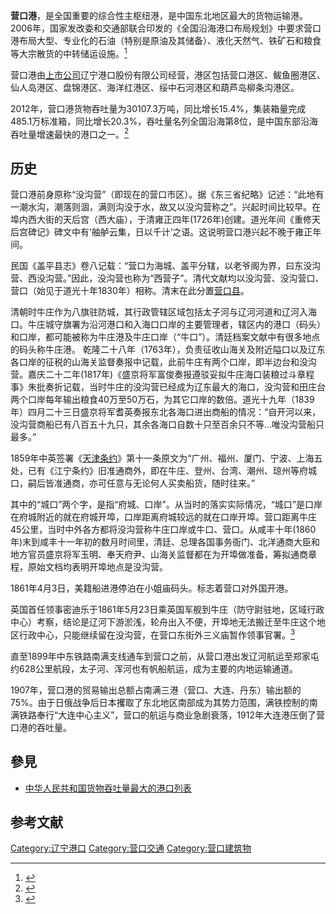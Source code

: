 {{Infobox port
|name        = 营口港
|image       =
|imagesize   =
|caption     =
|country     = {{PRC}}
|location    = [[辽宁省|辽宁省]][[营口市|营口市]]
|coordinates =
|locode = CNYIK<ref name="unlocode">{{Cite web|title=UNLOCODE (CN) - CHINA|url=https://service.unece.org/trade/locode/cn.htm|access-date=2021-09-09|work=service.unece.org|archive-date=2021-06-09|archive-url=https://web.archive.org/web/20210609211532/https://service.unece.org/trade/locode/cn.htm|dead-url=no}}</ref>
|opened    =
|type      = [[海港|海港]]
|operated  = 辽宁港口股份有限公司
|berths    =
|piers     =
| sizewater =
| sizeland =
| size =
| wharfs =
| employees =
| leadershiptitle =
| leader =
| arrivals =
| cargotonnage =
| containervolume =
| cargovalue =
| passengertraffic =
| revenue =
| profit =
| blankdetailstitle1 = 承运范围
| blankdetails1      = 石油、液化天然气、铁矿石、粮食
| blankdetailstitle2 =
| blankdetails2      =
| blankdetailstitle3 =
| blankdetails3 =
| website =
}}
{{Infobox border port
|name                      = 营口水运（海港）口岸
|photo                     = 
|country                   = {{PRC}}
|location                  = [[辽宁省|辽宁省]][[营口市|营口市]]
|type                      = 国家一类水运口岸
|border_guard              = 辽宁省公安边防总队
|customs                   = [[大连海关|大连海关]]
|opened                    = 1984年
| stat_import-export_value = 
| stat_passenger           = 
| stat_cargo               = 7,955.10万吨
| stat_container           = 608.70万标箱
| stat_vehicle             = 
| stat_year                = 2016<ref name="口岸年鉴2017">{{cite book |author1=国家口岸管理办公室 |author2=中国口岸协会 |title=《中国口岸年鉴2017》 |location=[[北京市|北京]] |publisher=[[中国海关出版社|中国海关出版社]] |date=2017.12 |page=148 |isbn=978-7-5175-0240-1}}</ref>
}}
'''营口港'''，是全国重要的综合性主枢纽港，是中国东北地区最大的货物运输港。2006年，国家发改委和交通部联合印发的《全国沿海港口布局规划》中要求营口港布局大型、专业化的石油（特别是原油及其储备）、液化天然气、铁矿石和粮食等大宗散货的中转储运设施。<ref name="全国沿海港口布局规划">{{cite journal | title=全国沿海港口布局规划 | author=国家发改委、交通部 | year=2006年}}</ref>

营口港由[[上市公司|上市公司]]辽宁港口股份有限公司经营，港区包括营口港区、鲅鱼圈港区、仙人岛港区、盘锦港区、海洋红港区、绥中石河港区和葫芦岛柳条沟港区。

2012年，营口港货物吞吐量为30107.3万吨，同比增长15.4%，集装箱量完成485.1万标准箱，同比增长20.3%，吞吐量名列全国沿海第8位，是中国东部沿海吞吐量增速最快的港口之一。<ref>{{cite web|author1=CNSS媒体中心|title=CNSS独家盘点：2012年中国港口吞吐量排名|url=http://www.cnss.com.cn/html/2013/gngkxw_0113/90230.html|website=CNSS|accessdate=2015-05-13|archive-date=2016-03-04|archive-url=https://web.archive.org/web/20160304100806/http://www.cnss.com.cn/html/2013/gngkxw_0113/90230.html|dead-url=no}}</ref>

==历史==
营口港前身原称“没沟营”（即现在的营口市区）。据《东三省纪略》记述：“此地有一潮水沟，潮落则涸，满则沟没于水，故又以没沟营称之”。兴起时间比较早。在埠内西大街的天后宫（西大庙），于清雍正四年(1726年)创建。道光年间《重修天后宫碑记》碑文中有‘舳舻云集，日以千计’之语。这说明营口港兴起不晚于雍正年间。

民国《盖平县志》卷八记载：“营口为海城、盖平分辖，以老爷阁为界，曰东没沟营、西没沟营。”因此，没沟营也称为“西营子”。清代文献均以没沟营、没沟营口、营口（始见于道光十年1830年）相称。清末在此分置[[营口县|营口县]]。
   
清朝时牛庄作为八旗驻防城，其行政管辖区域包括太子河与辽河河道和辽河入海口。牛庄城守旗署为沿河港口和入海口口岸的主要管理者，辖区内的港口（码头）和口岸，都可能被称为牛庄港及牛庄口岸（“牛口”）。清廷档案文献中有很多地点的码头称牛庄港。 乾隆二十八年（1763年），负责征收山海关及附近隘口以及辽东各口岸的征税的山海关监督奏报中记载，此前牛庄有两个口岸，即半边台和没沟营。嘉庆二十二年(1817年)《盛京将军富俊奏报遵驳妥拟牛庄海口装粮过斗章程事》朱批奏折记载，当时牛庄的没沟营已经成为辽东最大的海口，没沟营和田庄台两个口岸每年输出粮食40万至50万石，为其它口岸的数倍。道光十九年（1839年）四月二十三日盛京将军耆英奏报东北各海口进出商船的情况：“自开河以来，没沟营商船已有八百五十九只，其余各海口自数十只至百余只不等...唯没沟营船只最多。”

1859年中英签署《[[天津条约|天津条约]]》第十一条原文为“广州、福州、厦门、宁波、上海五处，已有《江宁条约》旧准通商外，即在牛庄、登州、台湾、潮州、琼州等府城口，嗣后皆准通商，亦可任意与无论何人买卖船货，随时往来。”

其中的“城口”两个字，是指“府城、口岸”。从当时的落实实际情况，“城口”是口岸在府城附近的就在府城开埠，口岸距离府城较远的就在口岸开埠。营口距离牛庄45公里，当时中外各方都将没沟营称牛庄口岸或牛口、营口。从咸丰十年(1860年)末到咸丰十一年初的数月时间里，清廷、总理各国事务衙门、北洋通商大臣和地方官员盛京将军玉明、奉天府尹、山海关监督都在为开埠做准备，筹拟通商章程，原始文档均表明开埠地点是没沟营。

1861年4月3日，美籍船进港停泊在小姐庙码头。标志着营口对外国开港。

英国首任领事密迪乐于1861年5月23日乘英国军舰到牛庄（防守尉驻地，区域行政中心）考察，结论是辽河下游淤浅，轮舟出入不便，开埠地无法搬迁至牛庄这个地区行政中心，只能继续留在没沟营，在营口东街外三义庙暂作领事官署。<ref>{{Cite web |url=http://ln.people.com.cn/n2/2016/0826/c339841-28898546.html |title=王敏娜，《学者研究表明："营口代牛庄开埠"是百年误解》，辽宁日报，2016年8月26日 |accessdate=2017年12月30日 |archive-date=2017年12月30日 |archive-url=https://web.archive.org/web/20171230172732/http://ln.people.com.cn/n2/2016/0826/c339841-28898546.html |dead-url=no }}</ref>
  
直至1899年中东铁路南满支线通车到营口之前，从营口港出发辽河航运至郑家屯约628公里航段，太子河、浑河也有帆船航运，成为主要的内地运输通道。

1907年，营口港的贸易输出总额占南满三港（营口、大连、丹东）输出额的75%。由于日俄战争后日本攫取了东北地区南部成为其势力范围，满铁控制的南满铁路奉行“大连中心主义”，营口的航运与商业急剧衰落，1912年大连港压倒了营口港的吞吐量。 

== 參見 ==
*[[中华人民共和国货物吞吐量最大的港口列表|中华人民共和国货物吞吐量最大的港口列表]]

==参考文献==
{{Reflist|2}}
{{中华人民共和国港口}}
{{中华人民共和国国境口岸|水运}}

[[Category:辽宁港口|Category:辽宁港口]]
[[Category:营口交通|Category:营口交通]]
[[Category:营口建筑物|Category:营口建筑物]]